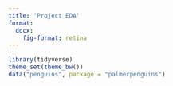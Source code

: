 ```yaml
---
title: 'Project EDA'
format: 
  docx:
    fig-format: retina
---
```


```r
library(tidyverse)
theme_set(theme_bw())
data("penguins", package = "palmerpenguins")
```

